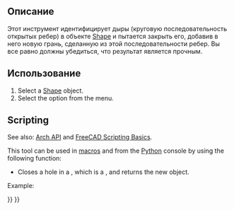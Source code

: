 <languages/>

{{Docnav
|[[Arch_RemoveShape|RemoveShape]]
|[[Arch_MergeWalls|MergeWalls]]
|[[BIM_Workbench|BIM]]
|IconL=Arch_RemoveShape.svg
|IconR=Arch_MergeWalls.svg
|IconC=Workbench_BIM.svg
}}

<div class="mw-translate-fuzzy">
{{GuiCommand/ru
|Name=Arch CloseHoles
|Name/ru=Arch CloseHoles
|MenuLocation=Архитектура → Утилиты → Убрать отверстия
|Workbenches=[[Arch_Workbench/ru|Arch]]
|SeeAlso=[[Arch Check/ru|Проверь]]
}}
</div>

<span id="Description"></span>
==Описание==

<div class="mw-translate-fuzzy">
Этот инструмент идентифицирует дыры (круговую последовательность открытых ребер) в объекте [[Part_Workbench | Shape]] и пытается закрыть его, добавив в него новую грань, сделанную из этой последовательности ребер. Вы все равно должны убедиться, что результат является прочным.
</div>

<span id="Usage"></span>
<div class="mw-translate-fuzzy">
==Использование==
</div>

# Select a [[Part_Workbench|Shape]] object.
# Select the {{MenuCommand|Utils → [[Image:Arch_CloseHoles.svg|16px]] Close Holes}} option from the menu.

==Scripting==

See also: [[Arch_API|Arch API]] and [[FreeCAD_Scripting_Basics|FreeCAD Scripting Basics]].

This tool can be used in [[Macros|macros]] and from the [[Python|Python]] console by using the following function:
{{Code|code=
solid = closeHole(shape)
}}

* Closes a hole in a {{incode|shape}}, which is a {{incode|Part.Shape}}, and returns the new {{incode|solid}} object.

Example:
{{Code|code=
import FreeCAD, Draft, Arch

Line = Draft.makeWire([FreeCAD.Vector(0, 0, 0),FreeCAD.Vector(2000, 2000, 0)])
Wall = Arch.makeWall(Line, width=150, height=3000)

Box = FreeCAD.ActiveDocument.addObject("Part::Box", "Box")
Box.Length = 900
Box.Width = 450
Box.Height = 2000
FreeCAD.ActiveDocument.recompute()

Draft.rotate(Box, 45)
Draft.move(Box, FreeCAD.Vector(1000, 700, 0))

Arch.removeComponents(Box, Wall)
FreeCAD.ActiveDocument.recompute() 

solid = Arch.closeHole(Wall.Shape)
}}


{{Docnav
|[[Arch_RemoveShape|RemoveShape]]
|[[Arch_MergeWalls|MergeWalls]]
|[[BIM_Workbench|BIM]]
|IconL=Arch_RemoveShape.svg
|IconR=Arch_MergeWalls.svg
|IconC=Workbench_BIM.svg
}}

{{BIM_Tools_navi{{#translation:}}}}
{{Userdocnavi{{#translation:}}}}